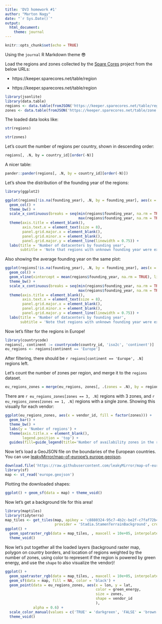 ```yaml
---
title: 'DV3 homework #1'
author: "Marton Nagy"
date: "`r Sys.Date()`"
output: 
  html_document:
    theme: journal
---
```


```r
knitr::opts_chunk$set(echo = TRUE)
```

Using the `journal` R Markdown theme 😎

Load the regions and zones collected by the [Spare Cores](https://sparecores.com/) project from the below URLs:

  - https://keeper.sparecores.net/table/region
  
  - https://keeper.sparecores.net/table/region

``` r
library(jsonlite)
library(data.table)
regions <- data.table(fromJSON('https://keeper.sparecores.net/table/region'))
zones <- data.table(fromJSON('https://keeper.sparecores.net/table/zone'))
```

The loaded data looks like:

``` r
str(regions)
```

``` r
str(zones)
```

Let’s count the number of regions per country, shown in descending order:

``` r
regions[, .N, by = country_id][order(-N)]
```

A nicer table:

``` r
pander::pander(regions[, .N, by = country_id][order(-N)])
```

Let’s show the distribution of the founding year of the regions:

``` r
library(ggplot2)

ggplot(regions[!is.na(founding_year), .N, by = founding_year], aes(x = founding_year, y = N)) +
  geom_col() +
  theme_bw() +
  scale_x_continuous(breaks = seq(min(regions$founding_year, na.rm = TRUE),
                                  max(regions$founding_year, na.rm = TRUE), 1)) +
  theme(axis.title = element_blank(),
        axis.text.x = element_text(size = 8),
        panel.grid.major.x = element_blank(),
        panel.grid.minor.x = element_blank(),
        panel.grid.major.y = element_line(linewidth = 0.75)) +
  labs(title = 'Number of datacenters by founding year',
       subtitle = 'Note that regions with unknown founding year were excluded from the plot.')
```

Also showing the average founding year on the same plot:

``` r
ggplot(regions[!is.na(founding_year), .N, by = founding_year], aes(x = founding_year, y = N)) +
  geom_col() +
  geom_vline(xintercept = mean(regions$founding_year, na.rm = TRUE), linewidth = 1.5, color = 'red') +
  theme_bw() +
  scale_x_continuous(breaks = seq(min(regions$founding_year, na.rm = TRUE),
                                  max(regions$founding_year, na.rm = TRUE), 1)) +
  theme(axis.title = element_blank(),
        axis.text.x = element_text(size = 8),
        panel.grid.major.x = element_blank(),
        panel.grid.minor.x = element_blank(),
        panel.grid.major.y = element_line(linewidth = 0.75)) +
  labs(title = 'Number of datacenters by founding year',
       subtitle = 'Note that regions with unknown founding year were excluded from the plot.')
```

Now let’s filter for the regions in Europe!

``` r
library(countrycode)
regions[, continent := countrycode(country_id, 'iso2c', 'continent')]
eu_regions <- regions[continent == 'Europe']
```

After filtering, there should be `r regions[continent == 'Europe', .N]` regions left.

Let’s count the number of zones per region, and merge it to the `regions` dataset.

``` r
eu_regions_zones = merge(eu_regions, zones[, .(zones = .N), by = region_id], all.x = TRUE)
```

There are `r eu_regions_zones[zones == 3, .N]` regions with 3 zones, and `r eu_regions_zones[zones == 1, .N]` regions with a single zone. Showing this visually for each vendor:

``` r
ggplot(eu_regions_zones, aes(x = vendor_id, fill = factor(zones))) +
  geom_bar() +
  theme_bw() +
  labs(y = 'Number of regions') +
  theme(axis.title.x = element_blank(),
        legend.position = 'top') +
  guides(fill=guide_legend(title='Number of availability zones in the region'))
```

Now let’s load a GeoJSON file on the boundaries of the European countries. You can use [leakyMirror/map-of-europe’s europe.geojson](https://raw.githubusercontent.com/leakyMirror/map-of-europe/refs/heads/master/GeoJSON/europe.geojson).

``` r
download.file('https://raw.githubusercontent.com/leakyMirror/map-of-europe/refs/heads/master/GeoJSON/europe.geojson', 'europe.geojson', mode = 'wb')
library(sf)
map <- st_read('europe.geojson')
```

Plotting the downloaded shapes:

``` r
ggplot() + geom_sf(data = map) + theme_void()
```

Now let’s get a background tile for this area!

``` r
library(maptiles)
library(tidyterra)
map_tiles <- get_tiles(map, apikey = 'c8880324-95c7-4b2c-be2f-c7faf72b49db', zoom = 4,
                       provider = 'Stadia.StamenTerrainBackground', crop = TRUE)
ggplot() +
  geom_spatraster_rgb(data = map_tiles, , maxcell = 10e+05, interpolate = TRUE) +
  theme_void()
```

Now let’s put together all the loaded layers (background raster map, polygon on country borders, and location of regions weighted by the number of zones, using color to represent if the region is powered by green energy, and use the `shape` to also visualize the vendor)!

``` r
ggplot() +
  geom_spatraster_rgb(data = map_tiles, , maxcell = 10e+05, interpolate = TRUE) +
  geom_sf(data = map, fill = NA, color = 'black') +
  geom_point(data = eu_regions_zones, aes(x = lon, y = lat,
                                          color = green_energy,
                                          size = zones,
                                          shape = vendor_id
                                          ),
             alpha = 0.6) +
  scale_color_manual(values = c('TRUE' = 'darkgreen', 'FALSE' = 'brown')) +
  theme_void()
```
